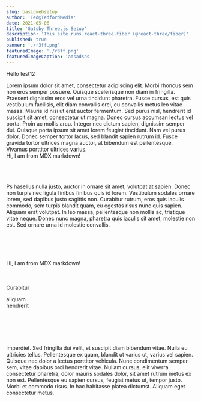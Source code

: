 ```yaml
---
slug: basicwebsetup
author: 'Ted@TedfordMedia'
date: 2021-05-06
title: 'Gatsby Three.js Setup'
description: 'This site runs react-three-fiber (@react-three/fiber)'
published: true
banner: './r3ff.png'
featuredImage: './r3ff.png'
featuredImageCaption: 'adsadsas'
---
```



Hello test12  

Lorem ipsum dolor sit amet, consectetur adipiscing elit. Morbi rhoncus sem non eros semper posuere. Quisque scelerisque non diam in fringilla. Praesent dignissim eros vel urna tincidunt pharetra. Fusce cursus, est quis vestibulum facilisis, elit diam convallis orci, eu convallis metus leo vitae massa. Mauris id nisi ut erat auctor fermentum. Sed purus nisl, hendrerit id suscipit sit amet, consectetur ut magna. Donec cursus accumsan lectus vel porta. Proin ac mollis arcu. Integer nec dictum sapien, dignissim semper dui. Quisque porta ipsum sit amet lorem feugiat tincidunt. Nam vel purus dolor. Donec semper tortor lacus, sed blandit sapien rutrum id. Fusce gravida tortor ultrices magna auctor, at bibendum est pellentesque. Vivamus porttitor ultrices varius.  
<Message>
    Hi, I am from MDX markdown!    
</Message>     
<br></br>
   
Ps  hasellus nulla justo, auctor in ornare sit amet, volutpat at sapien. Donec non turpis nec ligula finibus finibus quis id lorem. Vestibulum sodales ornare lorem, sed dapibus justo sagittis non. Curabitur rutrum, eros quis iaculis commodo, sem turpis blandit quam, eu egestas risus nunc quis sapien. Aliquam erat volutpat. In leo massa, pellentesque non mollis ac, tristique vitae neque. Donec nunc magna, pharetra quis iaculis sit amet, molestie non est. Sed ornare urna id molestie convallis.  <br></br>  
<br></br>  
 <Message>
    Hi, I am from MDX markdown!
</Message>  
<br></br>
 
 
Curabitur   
 
 aliquam   
 hendrerit   

  <br></br><br></br>
  
  <p>imperdiet. Sed fringilla dui velit, et suscipit diam bibendum vitae. Nulla eu ultricies tellus. Pellentesque ex quam, blandit ut varius ut, varius vel sapien. Quisque nec dolor a lectus porttitor vehicula. Nunc condimentum semper sem, vitae dapibus orci hendrerit vitae. Nullam cursus, elit viverra consectetur pharetra, dolor mauris sodales dolor, sit amet rutrum metus ex non est. Pellentesque eu sapien cursus, feugiat metus ut, tempor justo. Morbi et commodo risus. In hac habitasse platea dictumst. Aliquam eget consectetur metus.</p>
